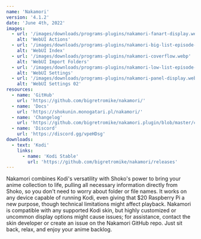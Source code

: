 ```yaml
---
name: 'Nakamori'
version: '4.1.2'
date: 'June 4th, 2022'
images:
  - url: '/images/downloads/programs-plugins/nakamori-fanart-display.webp'
    alt: 'WebUI Actions'
  - url: '/images/downloads/programs-plugins/nakamori-big-list-episode-listing.webp'
    alt: 'WebUI Index'
  - url: '/images/downloads/programs-plugins/nakamori-coverflow.webp'
    alt: 'WebUI Import Folders'
  - url: '/images/downloads/programs-plugins/nakamori-low-list-episode-listing.webp'
    alt: 'WebUI Settings'
  - url: '/images/downloads/programs-plugins/nakamori-panel-display.webp'
    alt: 'WebUI Settings 02'
resources:
  - name: 'GitHub'
    url: 'https://github.com/bigretromike/nakamori/'
  - name: 'Docs'
    url: 'https://shokunin.monogatari.pl/nakamori/'
  - name: 'Changelog'
    url: 'https://github.com/bigretromike/nakamori.plugin/blob/master/changelog.txt'
  - name: 'Discord'
    url: 'https://discord.gg/vpeHDsg'
downloads:
  - text: 'Kodi'
    links:
      - name: 'Kodi Stable'
        url: 'https://github.com/bigretromike/nakamori/releases'
---
```


Nakamori combines Kodi's versatility with Shoko's power to bring your anime collection to life, pulling all necessary
information directly from Shoko, so you don't need to worry about folder or file names. It works on any device capable
of running Kodi, even giving that $20 Raspberry Pi a new purpose, though technical limitations might affect playback.
Nakamori is compatible with any supported Kodi skin, but highly customized or uncommon display options might cause
issues; for assistance, contact the skin developer or create an issue on the Nakamori GitHub repo. Just sit back, relax,
and enjoy your anime backlog.
